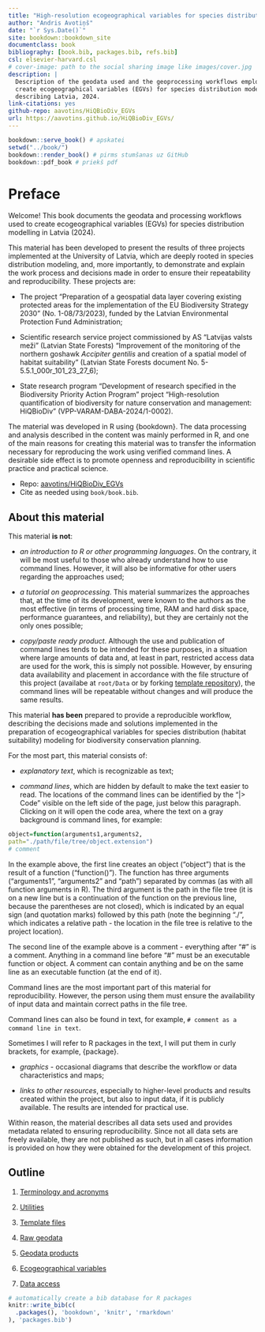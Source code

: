 ```yaml
--- 
title: "High-resolution ecogeographical variables for species distribution modelling describing Latvia, 2024"
author: "Andris Avotiņš"
date: "`r Sys.Date()`"
site: bookdown::bookdown_site
documentclass: book
bibliography: [book.bib, packages.bib, refs.bib]
csl: elsevier-harvard.csl
# cover-image: path to the social sharing image like images/cover.jpg
description: |
  Description of the geodata used and the geoprocessing workflows employed to 
  create ecogeographical variables (EGVs) for species distribution modelling 
  describing Latvia, 2024.
link-citations: yes
github-repo: aavotins/HiQBioDiv_EGVs
url: https://aavotins.github.io/HiQBioDiv_EGVs/
---
```



```r
bookdown::serve_book() # apskatei
setwd("../book/")
bookdown::render_book() # pirms stumšanas uz GitHub
bookdown::pdf_book # priekš pdf
```

# Preface {-}

Welcome! This book documents the geodata and processing workflows used to create
ecogeographical variables (EGVs) for species distribution modelling in Latvia (2024).

This material has been developed to present the results of three projects 
implemented at the University of Latvia, which are deeply rooted in species 
distribution modeling, and, more importantly, to demonstrate and explain the 
work process and decisions made in order to ensure their repeatability and 
reproducibility. These projects are:

- The project "Preparation of a geospatial data layer covering existing 
protected areas for the implementation of the EU Biodiversity Strategy 
2030" (No. 1-08/73/2023), funded by the Latvian Environmental Protection Fund 
Administration;

- Scientific research service project commissioned by AS "Latvijas valsts 
meži" (Latvian State Forests) "Improvement of the monitoring of the northern 
goshawk *Accipiter gentilis* and creation of a spatial model of habitat 
suitability" (Latvian State Forests document No. 5-5.5.1_000r_101_23_27_6);

- State research program "Development of research specified in the Biodiversity 
Priority Action Program" project "High-resolution quantification of biodiversity 
for nature conservation and management: HiQBioDiv" (VPP-VARAM-DABA-2024/1-0002).

The material was developed in R using {bookdown}. The data processing and analysis 
described in the content was mainly performed in R, and one of the main reasons 
for creating this material was to transfer the information necessary for 
reproducing the work using verified command lines. A desirable side effect 
is to promote openness and reproducibility in scientific practice and practical 
science.

- Repo: [aavotins/HiQBioDiv_EGVs](https://github.com/aavotins/HiQBioDiv_EGVs)
- Cite as needed using `book/book.bib`.


## About this material {.unnumbered}

This material **is not**:

* *an introduction to R or other programming languages*. On the contrary, it will 
be most useful to those who already understand how to use command lines. 
However, it will also be informative for other users regarding the approaches used;

* *a tutorial on geoprocessing*. This material summarizes the approaches that, 
at the time of its development, were known to the authors as the most 
effective (in terms of processing time, RAM and hard disk space, performance 
guarantees, and reliability), but they are certainly not the only ones possible;

* *copy/paste ready product*. Although the use and publication of command lines 
tends to be intended for these purposes, in a situation where large amounts of 
data and, at least in part, restricted access data are used for the work, this 
is simply not possible. However, by ensuring data availability and placement in 
accordance with the file structure of this project (availabe at `root/Data` or 
by forking [template repository](https://github.com/aavotins/HiQBioDiv_FileTree)), the 
command lines will be repeatable without changes and will produce the same results.

This material **has been** prepared to provide a reproducible workflow, describing 
the decisions made and solutions implemented in the preparation of ecogeographical 
variables for species distribution (habitat suitability) modeling for biodiversity 
conservation planning. 

For the most part, this material consists of:

* *explanatory text*, which is recognizable as text;

* *command lines*, which are hidden by default to make the text easier to read. 
The locations of the command lines can be identified by the "|> Code" visible 
on the left side of the page, just below this paragraph. Clicking on it will open 
the code area, where the text on a gray background is command lines, for example:

```r
object=function(arguments1,arguments2,
path="./path/file/tree/object.extension")
# comment
```


In the example above, the first line creates an object ("object") that is 
the result of a function ("function()"). The function has three 
arguments ("arguments1", "arguments2" and "path") separated by commas (as with all 
function arguments in R). The third argument is the path in the file tree (it is 
on a new line but is a continuation of the function on the previous line, because 
the parentheses are not closed), which is indicated by an equal sign (and quotation 
marks) followed by this path (note the beginning "./", which indicates a relative 
path - the location in the file tree is relative to the project location).

The second line of the example above is a comment - everything after "#" is a 
comment. Anything in a command line before "#" must be an executable function or 
object. A comment can contain anything and be on the same line as an executable 
function (at the end of it).

Command lines are the most important part of this material for reproducibility. 
However, the person using them must ensure the availability of input data and 
maintain correct paths in the file tree.

Command lines can also be found in text, for example, `# comment as a command line in text`.

Sometimes I will refer to R packages in the text, I will put them in curly 
brackets, for example, {package}.

* *graphics* - occasional diagrams that describe the workflow or data 
characteristics and maps;

* *links to other resources*, especially to higher-level products and results 
created within the project, but also to input data, if it is publicly 
available. The results are intended for practical use.

Within reason, the material describes all data sets used and provides metadata 
related to ensuring reproducibility. Since not all data sets are freely available, 
they are not published as such, but in all cases information is provided on how 
they were obtained for the development of this project.

## Outline {.unnumbered}

1. [Terminology and acronyms](#Ch01)

2. [Utilities](#Ch02)

3. [Template files](#Ch03)

4. [Raw geodata](#Ch04)

5. [Geodata products](#Ch05)

6. [Ecogeographical variables](#Ch06)

7. [Data access](#Ch07)



```r
# automatically create a bib database for R packages
knitr::write_bib(c(
  .packages(), 'bookdown', 'knitr', 'rmarkdown'
), 'packages.bib')
```
